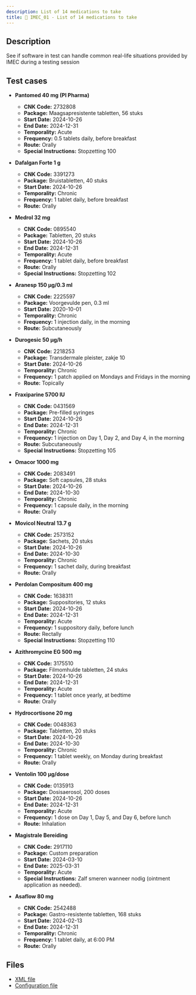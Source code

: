 ```yaml
---
description: List of 14 medications to take
title: 💉 IMEC_01 - List of 14 medications to take
---
```


## Description

See if software in test can handle common real-life situations provided by IMEC during a testing session

## Test cases

- **Pantomed 40 mg (PI Pharma)**  
  - **CNK Code:** 2732808  
  - **Package:** Maagsapresistente tabletten, 56 stuks  
  - **Start Date:** 2024-10-26  
  - **End Date:** 2024-12-31  
  - **Temporality:** Acute  
  - **Frequency:** 0.5 tablets daily, before breakfast  
  - **Route:** Orally  
  - **Special Instructions:** Stopzetting 100  

- **Dafalgan Forte 1 g**  
  - **CNK Code:** 3391273  
  - **Package:** Bruistabletten, 40 stuks  
  - **Start Date:** 2024-10-26  
  - **Temporality:** Chronic  
  - **Frequency:** 1 tablet daily, before breakfast  
  - **Route:** Orally  

- **Medrol 32 mg**  
  - **CNK Code:** 0895540  
  - **Package:** Tabletten, 20 stuks  
  - **Start Date:** 2024-10-26  
  - **End Date:** 2024-12-31  
  - **Temporality:** Acute  
  - **Frequency:** 1 tablet daily, before breakfast  
  - **Route:** Orally  
  - **Special Instructions:** Stopzetting 102  

- **Aranesp 150 µg/0.3 ml**  
  - **CNK Code:** 2225597  
  - **Package:** Voorgevulde pen, 0.3 ml  
  - **Start Date:** 2020-10-01  
  - **Temporality:** Chronic  
  - **Frequency:** 1 injection daily, in the morning  
  - **Route:** Subcutaneously  

- **Durogesic 50 µg/h**  
  - **CNK Code:** 2218253  
  - **Package:** Transdermale pleister, zakje 10  
  - **Start Date:** 2024-10-26  
  - **Temporality:** Chronic  
  - **Frequency:** 1 patch applied on Mondays and Fridays in the morning  
  - **Route:** Topically  

- **Fraxiparine 5700 IU**  
  - **CNK Code:** 0431569  
  - **Package:** Pre-filled syringes  
  - **Start Date:** 2024-10-26  
  - **End Date:** 2024-12-31  
  - **Temporality:** Chronic  
  - **Frequency:** 1 injection on Day 1, Day 2, and Day 4, in the morning  
  - **Route:** Subcutaneously  
  - **Special Instructions:** Stopzetting 105  

- **Omacor 1000 mg**  
  - **CNK Code:** 2083491  
  - **Package:** Soft capsules, 28 stuks  
  - **Start Date:** 2024-10-26  
  - **End Date:** 2024-10-30  
  - **Temporality:** Chronic  
  - **Frequency:** 1 capsule daily, in the morning  
  - **Route:** Orally  

- **Movicol Neutral 13.7 g**  
  - **CNK Code:** 2573152  
  - **Package:** Sachets, 20 stuks  
  - **Start Date:** 2024-10-26  
  - **End Date:** 2024-10-30  
  - **Temporality:** Chronic  
  - **Frequency:** 1 sachet daily, during breakfast  
  - **Route:** Orally  

- **Perdolan Compositum 400 mg**  
  - **CNK Code:** 1638311  
  - **Package:** Suppositories, 12 stuks  
  - **Start Date:** 2024-10-26  
  - **End Date:** 2024-12-31  
  - **Temporality:** Acute  
  - **Frequency:** 1 suppository daily, before lunch  
  - **Route:** Rectally  
  - **Special Instructions:** Stopzetting 110  

- **Azithromycine EG 500 mg**  
  - **CNK Code:** 3175510  
  - **Package:** Filmomhulde tabletten, 24 stuks  
  - **Start Date:** 2024-10-26  
  - **End Date:** 2024-12-31  
  - **Temporality:** Acute  
  - **Frequency:** 1 tablet once yearly, at bedtime  
  - **Route:** Orally  

- **Hydrocortisone 20 mg**  
  - **CNK Code:** 0048363  
  - **Package:** Tabletten, 20 stuks  
  - **Start Date:** 2024-10-26  
  - **End Date:** 2024-10-30  
  - **Temporality:** Chronic  
  - **Frequency:** 1 tablet weekly, on Monday during breakfast  
  - **Route:** Orally  

- **Ventolin 100 µg/dose**  
  - **CNK Code:** 0135913  
  - **Package:** Dosisaerosol, 200 doses  
  - **Start Date:** 2024-10-26  
  - **End Date:** 2024-12-31  
  - **Temporality:** Acute  
  - **Frequency:** 1 dose on Day 1, Day 5, and Day 6, before lunch  
  - **Route:** Inhalation  

- **Magistrale Bereiding**  
  - **CNK Code:** 2917110  
  - **Package:** Custom preparation  
  - **Start Date:** 2024-03-10  
  - **End Date:** 2025-03-31  
  - **Temporality:** Acute  
  - **Special Instructions:** Zalf smeren wanneer nodig (ointment application as needed).  

- **Asaflow 80 mg**  
  - **CNK Code:** 2542488  
  - **Package:** Gastro-resistente tabletten, 168 stuks  
  - **Start Date:** 2024-02-13  
  - **End Date:** 2024-12-31  
  - **Temporality:** Chronic  
  - **Frequency:** 1 tablet daily, at 6:00 PM  
  - **Route:** Orally  

## Files

- [XML file](https://github.com/smals-jy/KMEHR-tests/blob/main/output/ms/IMEC_01.xml)
- [Configuration file](https://github.com/smals-jy/KMEHR-tests/blob/main/configurations/ms/IMEC_01.ts)
